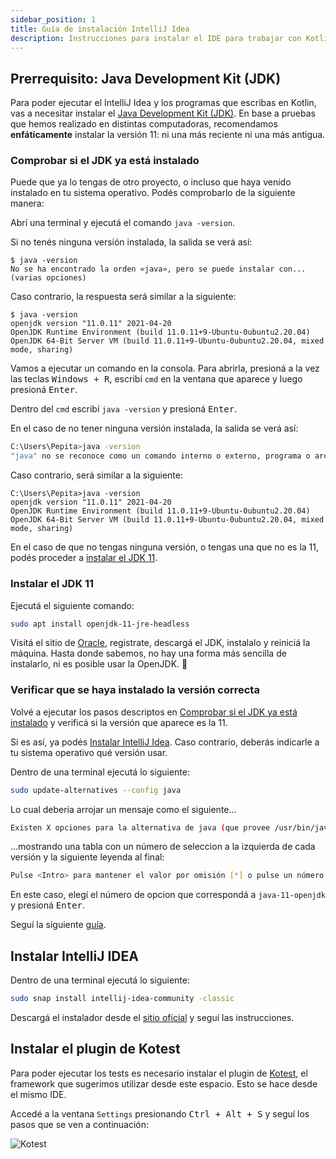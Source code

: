 ```yaml
---
sidebar_position: 1
title: Guía de instalación IntelliJ Idea
description: Instrucciones para instalar el IDE para trabajar con Kotlin
---
```



## Prerrequisito: Java Development Kit (JDK)

Para poder ejecutar el IntelliJ Idea y los programas que escribas en Kotlin, vas a necesitar instalar el [Java Development Kit (JDK)](https://es.wikipedia.org/wiki/Java_Development_Kit). En base a pruebas que hemos realizado en distintas computadoras, recomendamos **enfáticamente** instalar la versión 11: ni una más reciente ni una más antigua.

### Comprobar si el JDK ya está instalado

Puede que ya lo tengas de otro proyecto, o incluso que haya venido instalado en tu sistema operativo. Podés comprobarlo de la siguiente manera:

<SistemaOperativo>
  <Codigo>

Abrí una terminal y ejecutá el comando `java -version`.

Si no tenés ninguna versión instalada, la salida se verá así:

```shell
$ java -version
No se ha encontrado la orden «java», pero se puede instalar con... (varias opciones)
```

Caso contrario, la respuesta será similar a la siguiente:

```shell
$ java -version
openjdk version "11.0.11" 2021-04-20
OpenJDK Runtime Environment (build 11.0.11+9-Ubuntu-0ubuntu2.20.04)
OpenJDK 64-Bit Server VM (build 11.0.11+9-Ubuntu-0ubuntu2.20.04, mixed mode, sharing)
```

  </Codigo>
  <Codigo>

Vamos a ejecutar un comando en la consola. Para abrirla, presioná a la vez las teclas <kbd>Windows + R</kbd>, escribí `cmd` en la ventana que aparece y luego presioná <kbd>Enter</kbd>.

Dentro del `cmd` escribí `java -version` y presioná <kbd>Enter</kbd>.

En el caso de no tener ninguna versión instalada, la salida se verá así:

```bash
C:\Users\Pepita>java -version
"java" no se reconoce como un comando interno o externo, programa o archivo por lotes ejecutable
```

Caso contrario, será similar a la siguiente:

```shell
C:\Users\Pepita>java -version
openjdk version "11.0.11" 2021-04-20
OpenJDK Runtime Environment (build 11.0.11+9-Ubuntu-0ubuntu2.20.04)
OpenJDK 64-Bit Server VM (build 11.0.11+9-Ubuntu-0ubuntu2.20.04, mixed mode, sharing)
```

  </Codigo>
</SistemaOperativo>

En el caso de que no tengas ninguna versión, o tengas una que no es la 11, podés proceder a [instalar el JDK 11](#instalar-el-jdk-11).

### Instalar el JDK 11

<SistemaOperativo>
  <Codigo>

Ejecutá el siguiente comando:

```bash
sudo apt install openjdk-11-jre-headless
```

  </Codigo>
  <Codigo>

Visitá el sitio de [Oracle](https://www.oracle.com/ar/java/technologies/javase-jdk11-downloads.html), registrate, descargá el JDK, instalalo y reiniciá la máquina. Hasta donde sabemos, no hay una forma más sencilla de instalarlo, ni es posible usar la OpenJDK. :shrug:

  </Codigo>
</SistemaOperativo>

### Verificar que se haya instalado la versión correcta

Volvé a ejecutar los pasos descriptos en [Comprobar si el JDK ya está instalado](#comprobar-si-el-jdk-ya-está-instalado) y verificá si la versión que aparece es la 11.

Si es así, ya podés [Instalar IntelliJ Idea](#instalar-intellij-idea). Caso contrario, deberás indicarle a tu sistema operativo qué versión usar.

<SistemaOperativo>
  <Codigo>

Dentro de una terminal ejecutá lo siguiente:

```bash
sudo update-alternatives --config java
```

Lo cual debería arrojar un mensaje como el siguiente...

```bash
Existen X opciones para la alternativa de java (que provee /usr/bin/java)...
```

...mostrando una tabla con un número de seleccion a la izquierda de cada versión y la siguiente leyenda al final:

```bash
Pulse <Intro> para mantener el valor por omisión [*] o pulse un número de selección:
```

En este caso, elegí el número de opcion que correspondá a `java-11-openjdk` y presioná <kbd>Enter</kbd>.

  </Codigo>
  <Codigo>

Seguí la siguiente [guía](http://programacionamartillazos.blogspot.com/2017/07/windows-como-setear-la-version-de-java.html).

  </Codigo>
</SistemaOperativo>

## Instalar IntelliJ IDEA

<SistemaOperativo>
  <Codigo>

Dentro de una terminal ejecutá lo siguiente:

```bash
sudo snap install intellij-idea-community -classic
```

  </Codigo>
  <Codigo>

Descargá el instalador desde el [sitio oficial](https://www.jetbrains.com/es-es/idea/download/download-thanks.html?platform=windows&code=IIC) y seguí las instrucciones.

  </Codigo>
</SistemaOperativo>

## Instalar el plugin de Kotest

Para poder ejecutar los tests es necesario instalar el plugin de [Kotest](https://kotest.io/), el framework que sugerimos utilizar desde este espacio. Esto se hace desde el mismo IDE.

Accedé a la ventana `Settings` presionando <kbd>Ctrl + Alt + S</kbd> y seguí los pasos que se ven a continuación:

![Kotest](/img/docs/guia-instalacion-intellij-idea/plugin-kotest.gif)
